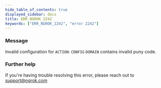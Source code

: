 ```yaml
---
hide_table_of_contents: true
displayed_sidebar: docs
title: ERR_NGROK_2242
keywords: ["ERR_NGROK_2242", "error 2242"]
---
```


### Message

Invalid configuration for `ACTION`: `CONFIG` `DOMAIN` contains invalid puny code.

### Further help

If you're having trouble resolving this error, please reach out to [support@ngrok.com](mailto:support@ngrok.com?subject=Help%20with%20ERR_NGROK_2242)
